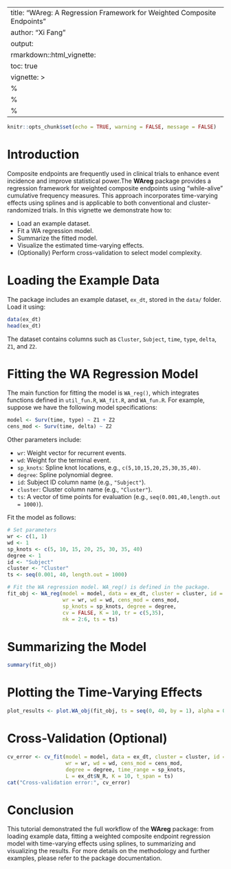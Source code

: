 
---
title: "WAreg: A Regression Framework for Weighted Composite Endpoints"
author: "Xi Fang"
output:
  rmarkdown::html_vignette:
    toc: true
vignette: >
  %\VignetteIndexEntry{WAreg Tutorial}
  %\VignetteEngine{knitr::rmarkdown}
  %\VignetteEncoding{UTF-8}
---

```r
knitr::opts_chunk$set(echo = TRUE, warning = FALSE, message = FALSE)
```

# Introduction

Composite endpoints are frequently used in clinical trials to enhance event incidence and improve statistical power.The **WAreg** package provides a regression framework for weighted composite endpoints using "while-alive" cumulative frequency measures. This approach incorporates time-varying effects using splines and is applicable to both conventional and cluster-randomized trials. In this vignette we demonstrate how to:

- Load an example dataset.
- Fit a WA regression model.
- Summarize the fitted model.
- Visualize the estimated time-varying effects.
- (Optionally) Perform cross-validation to select model complexity.

# Loading the Example Data

The package includes an example dataset, `ex_dt`, stored in the `data/` folder. Load it using:

```r
data(ex_dt)
head(ex_dt)
```

The dataset contains columns such as `Cluster`, `Subject`, `time`, `type`, `delta`, `Z1`, and `Z2`.

# Fitting the WA Regression Model

The main function for fitting the model is `WA_reg()`, which integrates functions defined in `util_fun.R`, `WA_fit.R`, and `WA_fun.R`. For example, suppose we have the following model specifications:

```r
model <- Surv(time, type) ~ Z1 + Z2
cens_mod <- Surv(time, delta) ~ Z2
```

Other parameters include:
  
- `wr`: Weight vector for recurrent events.
- `wd`: Weight for the terminal event.
- `sp_knots`: Spline knot locations, e.g., `c(5,10,15,20,25,30,35,40)`.
- `degree`: Spline polynomial degree.
- `id`: Subject ID column name (e.g., `"Subject"`).
- `cluster`: Cluster column name (e.g., `"Cluster"`).
- `ts`: A vector of time points for evaluation (e.g., `seq(0.001,40,length.out = 1000)`).

Fit the model as follows:

```r
# Set parameters
wr <- c(1, 1)
wd <- 1
sp_knots <- c(5, 10, 15, 20, 25, 30, 35, 40)
degree <- 1
id <- "Subject"
cluster <- "Cluster"
ts <- seq(0.001, 40, length.out = 1000)

# Fit the WA regression model. WA_reg() is defined in the package.
fit_obj <- WA_reg(model = model, data = ex_dt, cluster = cluster, id = id,
                  wr = wr, wd = wd, cens_mod = cens_mod,
                  sp_knots = sp_knots, degree = degree,
                  cv = FALSE, K = 10, tr = c(5,35),
                  nk = 2:6, ts = ts)
```

# Summarizing the Model

```r
summary(fit_obj)
```

# Plotting the Time-Varying Effects

```r
plot_results <- plot.WA_obj(fit_obj, ts = seq(0, 40, by = 1), alpha = 0.05)
```

# Cross-Validation (Optional)

```r
cv_error <- cv_fit(model = model, data = ex_dt, cluster = cluster, id = id,
                   wr = wr, wd = wd, cens_mod = cens_mod,
                   degree = degree, time_range = sp_knots,
                   L = ex_dt$N_R, K = 10, t_span = ts)
cat("Cross-validation error:", cv_error)
```

# Conclusion

This tutorial demonstrated the full workflow of the **WAreg** package: from loading example data, fitting a weighted composite endpoint regression model with time-varying effects using splines, to summarizing and visualizing the results. For more details on the methodology and further examples, please refer to the package documentation.
